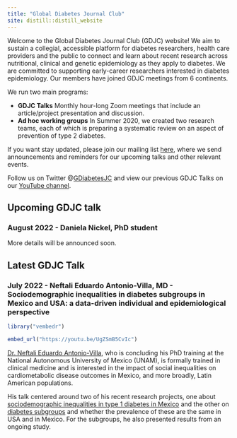 ```yaml
---
title: "Global Diabetes Journal Club"
site: distill::distill_website
---
```


Welcome to the Global Diabetes Journal Club (GDJC) website! We aim to sustain a collegial, accessible platform for diabetes researchers, health care providers and the public to connect and learn about recent research across nutritional, clinical and genetic epidemiology as they apply to diabetes. We are committed to supporting early-career researchers interested in diabetes epidemiology. Our members have joined GDJC meetings from 6 continents. 

We run two main programs:

  - **GDJC Talks** Monthly hour-long Zoom meetings that include an article/project presentation and discussion. 
  - **Ad hoc working groups** In Summer 2020, we created two research teams, each of which is preparing a systematic review on an aspect of prevention of type 2 diabetes. 
  
If you want stay updated, please join our mailing list [here](https://groups.google.com/g/global-diabetes-journal-club), where we send announcements and reminders for our upcoming talks and other relevant events.

Follow us on Twitter @[GDiabetesJC](https://twitter.com/gdiabetesjc) and view our previous GDJC Talks on our [YouTube channel](https://www.youtube.com/channel/UCdBbu7haaggcoJqmhEx8cdg).

## Upcoming GDJC talk

### August 2022 - Daniela Nickel, PhD student

More details will be announced soon.

## Latest GDJC Talk

### July 2022 - Neftali Eduardo Antonio-Villa, MD - Sociodemographic inequalities in diabetes subgroups in Mexico and USA: a data-driven individual and epidemiological perspective

```r

library("vembedr")

embed_url("https://youtu.be/UgZSmB5CvIc")

```

[Dr. Neftali Eduardo Antonio-Villa](https://loop.frontiersin.org/people/1092901/overview), who is concluding his PhD training at the National Autonomous University of Mexico (UNAM), is formally trained in clinical medicine and is interested in the impact of social inequalities on cardiometabolic disease outcomes in Mexico, and more broadly, Latin American populations.

His talk centered around two of his recent research projects, one about [sociodemographic inequalities in type 1 diabetes in Mexico](https://pubmed.ncbi.nlm.nih.gov/34487758/) and the other on [diabetes subgroups](https://pubmed.ncbi.nlm.nih.gov/34687306/) and whether the prevalence of these are the same in USA and in Mexico. For the subgroups, he also presented results from an ongoing study.
